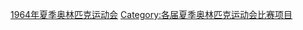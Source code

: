 {{Commonscat|1964 Summer Olympics events}}

[[Category:1964年夏季奥林匹克运动会|]]
[[Category:各届夏季奥林匹克运动会比赛项目|Category:各届夏季奥林匹克运动会比赛项目]]